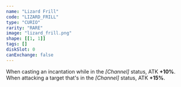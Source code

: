 ```yaml
---
name: "Lizard Frill"
code: "LIZARD_FRILL"
type: "CURIO"
rarity: "RARE"
image: "lizard_frill.png"
shape: [[1, 1]]
tags: []
diskSlot: 0
canExchange: false
---
```


When casting an incantation while in the _[Channel]_ status, ATK **+10%**. When attacking a target that's in the _[Channel]_ status, ATK **+15%**.
